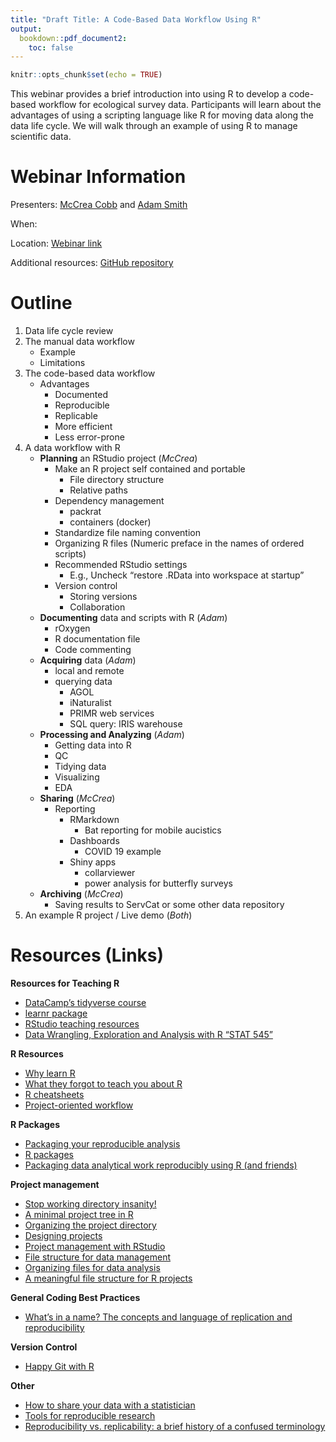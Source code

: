 ```yaml
---
title: "Draft Title: A Code-Based Data Workflow Using R"
output: 
  bookdown::pdf_document2:
    toc: false
---
```


```r
knitr::opts_chunk$set(echo = TRUE)
```


This webinar provides a brief introduction into using R to develop a code-based workflow for ecological survey data. Participants will learn about the advantages of using a scripting language like R for moving data along the data life cycle. We will walk through an example of using R to manage scientific data.


# Webinar Information

Presenters: [McCrea Cobb](mailto:mccrea_cobb@fws.gov) and [Adam Smith](mailto:d_smith@fws.gov)

When:

Location: [Webinar link]()

Additional resources: [GitHub repository](https://github.com/USFWS/data-mgt-with-r)


# Outline

1. Data life cycle review
2. The manual data workflow
    + Example
    + Limitations
3. The code-based data workflow
    + Advantages
        + Documented
        + Reproducible
        + Replicable
        + More efficient
        + Less error-prone
4. A data workflow with R
    + **Planning** an RStudio project (*McCrea*)
        + Make an R project self contained and portable
            + File directory structure
            + Relative paths
        + Dependency management
            + packrat
            + containers (docker)
        + Standardize file naming convention
        + Organizing R files (Numeric preface in the names of ordered scripts)
        + Recommended RStudio settings
            + E.g., Uncheck "restore .RData into workspace at startup"
        + Version control
            + Storing versions
            + Collaboration
    + **Documenting** data and scripts with R (*Adam*)
        + rOxygen 
        + R documentation file
        + Code commenting
    + **Acquiring** data (*Adam*)
        + local and remote
        + querying data
            + AGOL
            + iNaturalist
            + PRIMR web services
            + SQL query: IRIS warehouse
    + **Processing and Analyzing** (*Adam*)
        + Getting data into R
        + QC
        + Tidying data
        + Visualizing
        + EDA
    + **Sharing** (*McCrea*)
        + Reporting
            + RMarkdown
                + Bat reporting for mobile aucistics
            + Dashboards
                + COVID 19 example
            + Shiny apps
                + collarviewer
                + power analysis for butterfly surveys
    + **Archiving** (*McCrea*)
        + Saving results to ServCat or some other data repository
5. An example R project / Live demo (*Both*)


# Resources (Links)

**Resources for Teaching R**  

- [DataCamp's tidyverse course](https://learn.datacamp.com/courses/working-with-data-in-the-tidyverse)
- [learnr package](https://rstudio.github.io/learnr/)
- [RStudio teaching resources](https://education.rstudio.com/teach/materials/)
- [Data Wrangling, Exploration and Analysis with R "STAT 545"](https://stat545.com/)


**R Resources**

- [Why learn R](https://datacarpentry.org/R-ecology-lesson/00-before-we-start.html#r_code_is_great_for_reproducibility)
- [What they forgot to teach you about R](https://rstats.wtf/)
- [R cheatsheets](https://rstudio.com/resources/cheatsheets/)
- [Project-oriented workflow](https://www.tidyverse.org/blog/2017/12/workflow-vs-script/)


**R Packages**

- [Packaging your reproducible analysis](https://thomasleeper.com/2016/11/analysis-as-package/)
- [R packages](http://r-pkgs.had.co.nz/)
- [Packaging data analytical work reproducibly using R (and friends)](https://peerj.com/preprints/3192.pdf)


**Project management**

- [Stop working directory insanity!](https://gist.github.com/jennybc/362f52446fe1ebc4c49f)
- [A minimal project tree in R](https://talesofr.wordpress.com/2017/12/12/a-minimal-project-tree-in-r/)
- [Organizing the project directory](https://nicercode.github.io/blog/2013-05-17-organising-my-project/)
- [Designing projects](https://nicercode.github.io/blog/2013-04-05-projects/)
- [Project management with RStudio](https://swcarpentry.github.io/r-novice-gapminder/02-project-intro/)
- [File structure for data management](https://r-dir.com/blog/2013/11/folder-structure-for-data-analysis.html)
- [Organizing files for data analysis](https://github.com/AndersenLab/IBiS-Bootcamp/wiki/Organizing-files-for-data-analysis)
- [A meaningful file structure for R projects](https://www.r-bloggers.com/a-meaningful-file-structure-for-r-projects/)


**General Coding Best Practices**

- [What's in a name? The concepts and language of replication and reproducibility](https://thomasleeper.com/2015/05/open-science-language/)


**Version Control**  

- [Happy Git with R](https://happygitwithr.com/)


**Other**

- [How to share your data with a statistician](https://github.com/jtleek/datasharing)
- [Tools for reproducible research](http://kbroman.org/Tools4RR/assets/lectures/06_org_eda_withnotes.pdf)
- [Reproducibility vs. replicability: a brief history of a confused terminology](https://www.ncbi.nlm.nih.gov/pmc/articles/PMC5778115/)
